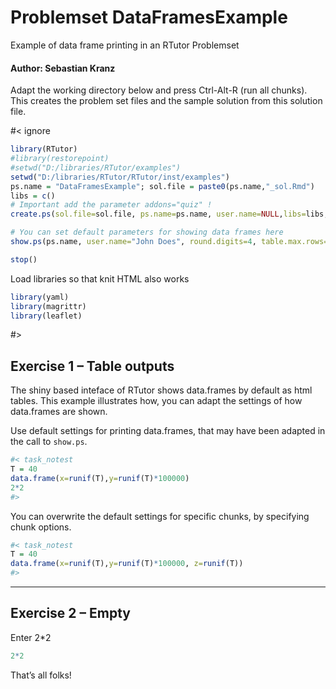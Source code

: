 # Problemset DataFramesExample

Example of data frame printing in an RTutor Problemset

#### Author:  Sebastian Kranz

Adapt the working directory below and press Ctrl-Alt-R (run all chunks). This creates the problem set files and the sample solution from this solution file.

#< ignore
```r
library(RTutor)
#library(restorepoint)
#setwd("D:/libraries/RTutor/examples")
setwd("D:/libraries/RTutor/RTutor/inst/examples")
ps.name = "DataFramesExample"; sol.file = paste0(ps.name,"_sol.Rmd")
libs = c() 
# Important add the parameter addons="quiz" !
create.ps(sol.file=sol.file, ps.name=ps.name, user.name=NULL,libs=libs, stop.when.finished=FALSE)

# You can set default parameters for showing data frames here
show.ps(ps.name, user.name="John Does", round.digits=4, table.max.rows=20)

stop()
```

Load libraries so that knit HTML also works
```r
library(yaml)
library(magrittr)
library(leaflet)
```

#>


## Exercise 1 -- Table outputs

The shiny based inteface of RTutor shows data.frames by default as html tables. This example illustrates how, you can adapt the settings of how data.frames are shown.

Use default settings for printing data.frames, that may have been adapted in the call to `show.ps`.
```r
#< task_notest
T = 40
data.frame(x=runif(T),y=runif(T)*100000)
2*2
#>
```

You can overwrite the default settings for specific chunks, by specifying chunk options.
```r
#< task_notest
T = 40
data.frame(x=runif(T),y=runif(T)*100000, z=runif(T))
#>
```

---

## Exercise 2 -- Empty


Enter 2*2
```r
2*2
```

That's all folks!
